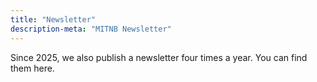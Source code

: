 ```yaml
---
title: "Newsletter"
description-meta: "MITNB Newsletter"
---
```


Since 2025, we also publish a newsletter four times a year. You can find them here.
